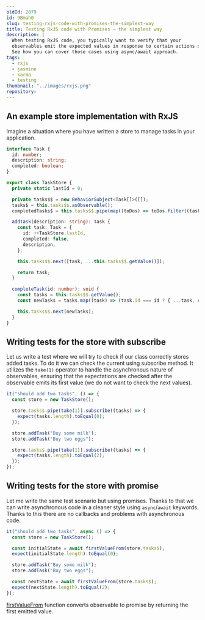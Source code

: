 ```yaml
---
oldId: 2079
id: 9Bmah0
slug: testing-rxjs-code-with-promises-the-simplest-way
title: Testing RxJS code with Promises – the simplest way
description: |
  When testing RxJS code, you typically want to verify that your
  observables emit the expected values in response to certain actions or events.
  See how you can cover those cases using async/await approach.
tags:
  - rxjs
  - jasmine
  - karma
  - testing
thumbnail: "../images/rxjs.png"
repository:
---
```



## An example store implementation with RxJS

Imagine a situation where you have written a store to manage tasks in your application.

```ts
interface Task {
  id: number;
  description: string;
  completed: boolean;
}

export class TaskStore {
  private static lastId = 0;

  private tasks$$ = new BehaviorSubject<Task[]>([]);
  tasks$ = this.tasks$$.asObservable();
  completedTasks$ = this.tasks$$.pipe(map((toDos) => toDos.filter((task) => task.completed)));

  addTask(description: string): Task {
    const task: Task = {
      id: ++TaskStore.lastId,
      completed: false,
      description,
    };

    this.tasks$$.next([task, ...this.tasks$$.getValue()]);

    return task;
  }

  completeTask(id: number): void {
    const tasks = this.tasks$$.getValue();
    const newTasks = tasks.map((task) => (task.id === id ? { ...task, completed: true } : task));

    this.tasks$$.next(newTasks);
  }
}
```

## Writing tests for the store with subscribe

Let us write a test where we will try to check if our class correctly stores added tasks.
To do it we can check the current using subscribe method. It utilizes the `take(1)` operator to handle the asynchronous nature of observables,
ensuring that the expectations are checked after the observable emits its first value (we do not want to check the next values).

```ts
it("should add two tasks", () => {
  const store = new TaskStore();

  store.tasks$.pipe(take(1)).subscribe((tasks) => {
    expect(tasks.length).toEqual(0);
  });

  store.addTask("Buy some milk");
  store.addTask("Buy two eggs");

  store.tasks$.pipe(take(1)).subscribe((tasks) => {
    expect(tasks.length).toEqual(2);
  });
});
```

## Writing tests for the store with promise

Let me write the same test scenario but using promises.
Thanks to that we can write asynchronous code in a cleaner style using `async`/`await` keywords.
Thanks to this there are no callbacks and problems with asynchronous code.

```ts
it("should add two tasks", async () => {
  const store = new TaskStore();

  const initialState = await firstValueFrom(store.tasks$);
  expect(initialState.length).toEqual(0);

  store.addTask("Buy some milk");
  store.addTask("Buy two eggs");

  const nextState = await firstValueFrom(store.tasks$);
  expect(nextState.length).toEqual(2);
});
```

<Note type="HELPFUL">

[firstValueFrom](https://rxjs.dev/api/index/function/firstValueFrom) function converts observable to promise by returning the first emitted value.

</Note>
